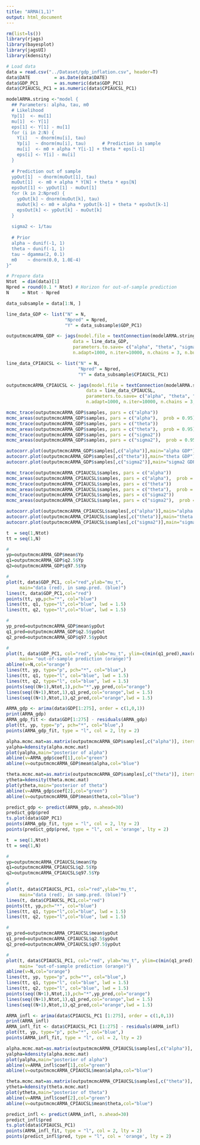 ```yaml
---
title: "ARMA(1,1)"
output: html_document
---
```


```r
rm(list=ls())
library(rjags)
library(bayesplot)
library(jagsUI)
library(kdensity)
```

```r
# Load data
data = read.csv("../Dataset/gdp_inflation.csv", header=T)
data$DATE         = as.Date(data$DATE)
data$GDP_PC1      = as.numeric(data$GDP_PC1)
data$CPIAUCSL_PC1 = as.numeric(data$CPIAUCSL_PC1)
```

```r
modelARMA.string <-"model {
  ## Parameters: alpha, tau, m0
  # Likelihood
  Yp[1]  <- mu[1]
  mu[1]  <- Y[1]
  eps[1] <- Y[1] - mu[1]
  for (i in 2:N) {
    Y[i]   ~ dnorm(mu[i], tau)
    Yp[i]  ~ dnorm(mu[i], tau)      # Prediction in sample
    mu[i]  <- m0 + alpha * Y[i-1] + theta * eps[i-1]
    eps[i] <- Y[i] - mu[i]
  }
  
  # Prediction out of sample 
  ypOut[1]  ~ dnorm(muOut[1], tau)
  muOut[1]  <- m0 + alpha * Y[N] + theta * eps[N]
  epsOut[1] <- ypOut[1] - muOut[1]
  for (k in 2:Npred) {
    ypOut[k] ~ dnorm(muOut[k], tau) 
    muOut[k] <- m0 + alpha * ypOut[k-1] + theta * epsOut[k-1]
    epsOut[k] <- ypOut[k] - muOut[k]
  }
  
  sigma2 <- 1/tau
  
  # Prior 
  alpha ~ dunif(-1, 1)
  theta ~ dunif(-1, 1)
  tau ~ dgamma(2, 0.1)
  m0    ~ dnorm(0.0, 1.0E-4)
}"
```

```r
# Prepare data
Ntot  = dim(data)[1]
Npred = round(0.1 * Ntot) # Horizon for out-of-sample prediction
N     = Ntot - Npred

data_subsample = data[1:N, ]

line_data_GDP <- list("N" = N,
                      "Npred" = Npred,
                      "Y" = data_subsample$GDP_PC1)

outputmcmcARMA_GDP <- jags(model.file = textConnection(modelARMA.string),
                         data = line_data_GDP,
                         parameters.to.save= c("alpha", "theta", "sigma2", "m0", "Yp", "ypOut"), 
                         n.adapt=1000, n.iter=10000, n.chains = 3, n.burnin = 1000)

line_data_CPIAUCSL <- list("N" = N,
                           "Npred" = Npred,
                           "Y" = data_subsample$CPIAUCSL_PC1)

outputmcmcARMA_CPIAUCSL <- jags(model.file = textConnection(modelARMA.string),
                              data = line_data_CPIAUCSL,
                              parameters.to.save= c("alpha", "theta", "sigma2", "m0", "Yp", "ypOut"), 
                              n.adapt=1000, n.iter=10000, n.chains = 3, n.burnin = 1000)
```

```r
mcmc_trace(outputmcmcARMA_GDP$samples, pars = c("alpha"))
mcmc_areas(outputmcmcARMA_GDP$samples, pars = c("alpha"),  prob = 0.95)
mcmc_trace(outputmcmcARMA_GDP$samples, pars = c("theta"))
mcmc_areas(outputmcmcARMA_GDP$samples, pars = c("theta"),  prob = 0.95)
mcmc_trace(outputmcmcARMA_GDP$samples, pars = c("sigma2"))
mcmc_areas(outputmcmcARMA_GDP$samples, pars = c("sigma2"),  prob = 0.95)

autocorr.plot(outputmcmcARMA_GDP$samples[,c("alpha")],main="alpha GDP")
autocorr.plot(outputmcmcARMA_GDP$samples[,c("theta")],main="theta GDP")
autocorr.plot(outputmcmcARMA_GDP$samples[,c("sigma2")],main="sigma2 GDP")

mcmc_trace(outputmcmcARMA_CPIAUCSL$samples, pars = c("alpha"))
mcmc_areas(outputmcmcARMA_CPIAUCSL$samples, pars = c("alpha"),  prob = 0.95)
mcmc_trace(outputmcmcARMA_CPIAUCSL$samples, pars = c("theta"))
mcmc_areas(outputmcmcARMA_CPIAUCSL$samples, pars = c("theta"),  prob = 0.95)
mcmc_trace(outputmcmcARMA_CPIAUCSL$samples, pars = c("sigma2"))
mcmc_areas(outputmcmcARMA_CPIAUCSL$samples, pars = c("sigma2"),  prob = 0.95)

autocorr.plot(outputmcmcARMA_CPIAUCSL$samples[,c("alpha")],main="alpha CPIAUCSL")
autocorr.plot(outputmcmcARMA_CPIAUCSL$samples[,c("theta")],main="theta CPIAUCSL")
autocorr.plot(outputmcmcARMA_CPIAUCSL$samples[,c("sigma2")],main="sigma2 CPIAUCSL")
```

```r
t  = seq(1,Ntot)
tt = seq(1,N)

#
yp=outputmcmcARMA_GDP$mean$Yp
q1=outputmcmcARMA_GDP$q2.5$Yp
q2=outputmcmcARMA_GDP$q97.5$Yp

#
plot(t, data$GDP_PC1, col="red",ylab="mu_t",
     main="data (red), in samp.pred. (blue)")
lines(t, data$GDP_PC1,col="red")
points(tt, yp,pch="*", col="blue")
lines(tt, q1, type="l",col="blue", lwd = 1.5)
lines(tt, q2, type="l",col="blue", lwd = 1.5)

#
yp_pred=outputmcmcARMA_GDP$mean$ypOut
q1_pred=outputmcmcARMA_GDP$q2.5$ypOut
q2_pred=outputmcmcARMA_GDP$q97.5$ypOut

#
plot(t, data$GDP_PC1, col="red", ylab="mu_t", ylim=c(min(q1_pred),max(q2_pred)),
     main= "out-of-sample prediction (orange)")
abline(v=N,col="orange")
lines(tt, yp, type="p", pch="*", col="blue",)
lines(tt, q1, type="l", col="blue", lwd = 1.5)
lines(tt, q2, type="l", col="blue", lwd = 1.5)
points(seq((N+1),Ntot,1),pch="*",yp_pred,col="orange")
lines(seq((N+1),Ntot,1),q1_pred,col="orange",lwd = 1.5)
lines(seq((N+1),Ntot,1),q2_pred,col="orange",lwd = 1.5)
```

```r
ARMA_gdp <- arima(data$GDP[1:275], order = c(1,0,1))
print(ARMA_gdp)
ARMA_gdp_fit <- data$GDP[1:275] - residuals(ARMA_gdp)
plot(tt, yp, type="p", pch="*", col="blue",)
points(ARMA_gdp_fit, type = "l", col = 2, lty = 2)

alpha.mcmc.mat=as.matrix(outputmcmcARMA_GDP$samples[,c("alpha")], iters = FALSE)
yalpha=kdensity(alpha.mcmc.mat)
plot(yalpha,main="posterior of alpha")
abline(v=ARMA_gdp$coef[1],col="green")
abline(v=outputmcmcARMA_GDP$mean$alpha,col="blue")

theta.mcmc.mat=as.matrix(outputmcmcARMA_GDP$samples[,c("theta")], iters = FALSE)
ytheta=kdensity(theta.mcmc.mat)
plot(ytheta,main="posterior of theta")
abline(v=ARMA_gdp$coef[2],col="green")
abline(v=outputmcmcARMA_GDP$mean$theta,col="blue")

predict_gdp <- predict(ARMA_gdp, n.ahead=30)
predict_gdp$pred
ts.plot(data$GDP_PC1)
points(ARMA_gdp_fit, type = "l", col = 2, lty = 2)
points(predict_gdp$pred, type = "l", col = 'orange', lty = 2)
```


```r
t  = seq(1,Ntot)
tt = seq(1,N)

#
yp=outputmcmcARMA_CPIAUCSL$mean$Yp
q1=outputmcmcARMA_CPIAUCSL$q2.5$Yp
q2=outputmcmcARMA_CPIAUCSL$q97.5$Yp

#
plot(t, data$CPIAUCSL_PC1, col="red",ylab="mu_t",
     main="data (red), in samp.pred. (blue)")
lines(t, data$CPIAUCSL_PC1,col="red")
points(tt, yp,pch="*", col="blue")
lines(tt, q1, type="l",col="blue", lwd = 1.5)
lines(tt, q2, type="l",col="blue", lwd = 1.5)

#
yp_pred=outputmcmcARMA_CPIAUCSL$mean$ypOut
q1_pred=outputmcmcARMA_CPIAUCSL$q2.5$ypOut
q2_pred=outputmcmcARMA_CPIAUCSL$q97.5$ypOut

#
plot(t, data$CPIAUCSL_PC1, col="red", ylab="mu_t", ylim=c(min(q1_pred),max(q2_pred)),
     main= "out-of-sample prediction (orange)")
abline(v=N,col="orange")
lines(tt, yp, type="p", pch="*", col="blue",)
lines(tt, q1, type="l", col="blue", lwd = 1.5)
lines(tt, q2, type="l", col="blue", lwd = 1.5)
points(seq((N+1),Ntot,1),pch="*",yp_pred,col="orange")
lines(seq((N+1),Ntot,1),q1_pred,col="orange",lwd = 1.5)
lines(seq((N+1),Ntot,1),q2_pred,col="orange",lwd = 1.5)
```

```r
ARMA_infl <- arima(data$CPIAUCSL_PC1 [1:275], order = c(1,0,1))
print(ARMA_infl)
ARMA_infl_fit <- data$CPIAUCSL_PC1 [1:275] - residuals(ARMA_infl)
plot(tt, yp, type="p", pch="*", col="blue",)
points(ARMA_infl_fit, type = "l", col = 2, lty = 2)

alpha.mcmc.mat=as.matrix(outputmcmcARMA_CPIAUCSL$samples[,c("alpha")], iters = FALSE)
yalpha=kdensity(alpha.mcmc.mat)
plot(yalpha,main="posterior of alpha")
abline(v=ARMA_infl$coef[1],col="green")
abline(v=outputmcmcARMA_CPIAUCSL$mean$alpha,col="blue")

theta.mcmc.mat=as.matrix(outputmcmcARMA_CPIAUCSL$samples[,c("theta")], iters = FALSE)
ytheta=kdensity(theta.mcmc.mat)
plot(ytheta,main="posterior of theta")
abline(v=ARMA_infl$coef[2],col="green")
abline(v=outputmcmcARMA_CPIAUCSL$mean$theta,col="blue")

predict_infl <- predict(ARMA_infl, n.ahead=30)
predict_infl$pred
ts.plot(data$CPIAUCSL_PC1)
points(ARMA_infl_fit, type = "l", col = 2, lty = 2)
points(predict_infl$pred, type = "l", col = 'orange', lty = 2)

```